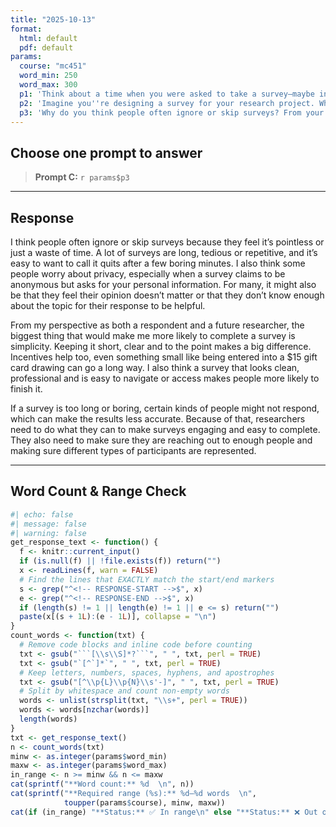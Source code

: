 ```yaml
---
title: "2025-10-13"
format:
  html: default
  pdf: default
params:
  course: "mc451"
  word_min: 250
  word_max: 300
  p1: 'Think about a time when you were asked to take a survey—maybe in a class, at work, or online. Did any of the questions confuse you, feel biased, or leave you without an option that reflected your honest opinion? Describe one such moment. What made the question problematic, and how might you rewrite it to improve it?'
  p2: 'Imagine you''re designing a survey for your research project. What would be the central question your survey aims to answer? List two variables you’d want to measure and describe one closed-ended and one open-ended question you would include to help you do so. Why did you choose each format?'
  p3: 'Why do you think people often ignore or skip surveys? From your perspective as both a respondent and future researcher, what strategies would make you more likely to complete a survey? How do your answers shape the way researchers must think about sampling and nonresponse?'
---
```


## Choose **one** prompt to answer

> **Prompt C:** `r params$p3`

---

## Response

<!-- RESPONSE-START -->
I think people often ignore or skip surveys because they feel it’s pointless or just a waste of time. A lot of surveys are long, tedious or repetitive, and it’s easy to want to call it quits after a few boring minutes. I also think some people worry about privacy, especially when a survey claims to be anonymous but asks for your personal information. For many, it might also be that they feel their opinion doesn’t matter or that they don’t know enough about the topic for their response to be helpful.

From my perspective as both a respondent and a future researcher, the biggest thing that would make me more likely to complete a survey is simplicity. Keeping it short, clear and to the point makes a big difference. Incentives help too, even something small like being entered into a $15 gift card drawing can go a long way. I also think a survey that looks clean, professional and is easy to navigate or access makes people more likely to finish it.

If a survey is too long or boring, certain kinds of people might not respond, which can make the results less accurate. Because of that, researchers need to do what they can to make surveys engaging and easy to complete. They also need to make sure they are reaching out to enough people and making sure different types of participants are represented.

<!-- RESPONSE-END -->

---

## Word Count & Range Check

```r
#| echo: false
#| message: false
#| warning: false
get_response_text <- function() {
  f <- knitr::current_input()
  if (is.null(f) || !file.exists(f)) return("")
  x <- readLines(f, warn = FALSE)
  # Find the lines that EXACTLY match the start/end markers
  s <- grep("^<!-- RESPONSE-START -->$", x)
  e <- grep("^<!-- RESPONSE-END -->$", x)
  if (length(s) != 1 || length(e) != 1 || e <= s) return("")
  paste(x[(s + 1L):(e - 1L)], collapse = "\n")
}
count_words <- function(txt) {
  # Remove code blocks and inline code before counting
  txt <- gsub("```[\\s\\S]*?```", " ", txt, perl = TRUE)
  txt <- gsub("`[^`]*`", " ", txt, perl = TRUE)
  # Keep letters, numbers, spaces, hyphens, and apostrophes
  txt <- gsub("[^\\p{L}\\p{N}\\s'-]", " ", txt, perl = TRUE)
  # Split by whitespace and count non-empty words
  words <- unlist(strsplit(txt, "\\s+", perl = TRUE))
  words <- words[nzchar(words)]
  length(words)
}
txt <- get_response_text()
n <- count_words(txt)
minw <- as.integer(params$word_min)
maxw <- as.integer(params$word_max)
in_range <- n >= minw && n <= maxw
cat(sprintf("**Word count:** %d  \n", n))
cat(sprintf("**Required range (%s):** %d–%d words  \n",
            toupper(params$course), minw, maxw))
cat(if (in_range) "**Status:** ✅ In range\n" else "**Status:** ❌ Out of range\n")
```
